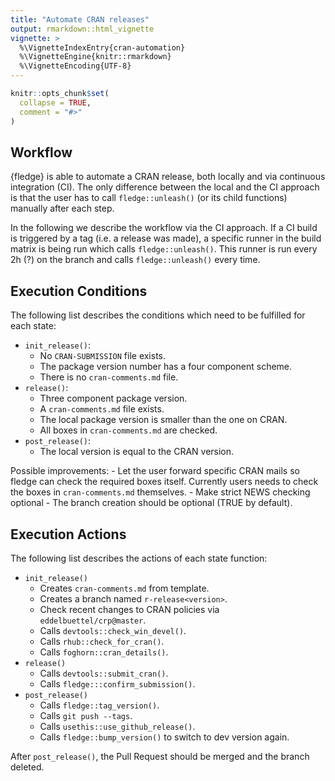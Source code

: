 ```yaml
---
title: "Automate CRAN releases"
output: rmarkdown::html_vignette
vignette: >
  %\VignetteIndexEntry{cran-automation}
  %\VignetteEngine{knitr::rmarkdown}
  %\VignetteEncoding{UTF-8}
---
```


```r
knitr::opts_chunk$set(
  collapse = TRUE,
  comment = "#>"
)
```

## Workflow

{fledge} is able to automate a CRAN release, both locally and via continuous integration (CI).
The only difference between the local and the CI approach is that the user has to call `fledge::unleash()` (or its child functions) manually after each step.

In the following we describe the workflow via the CI approach.
If a CI build is triggered by a tag (i.e. a release was made), a specific runner in the build matrix is being run which calls `fledge::unleash()`.
This runner is run every 2h (?) on the branch and calls `fledge::unleash()` every time.

## Execution Conditions

The following list describes the conditions which need to be fulfilled for each state:

- `init_release()`: 
  - No `CRAN-SUBMISSION` file exists.
  - The package version number has a four component scheme.
  - There is no `cran-comments.md` file.
- `release()`:
  - Three component package version.
  - A `cran-comments.md` file exists.
  - The local package version is smaller than the one on CRAN.
  - All boxes in `cran-comments.md` are checked.
- `post_release()`: 
  - The local version is equal to the CRAN version.

Possible improvements: 
- Let the user forward specific CRAN mails so fledge can check the required boxes itself.
  Currently users needs to check the boxes in `cran-comments.md` themselves.
- Make strict NEWS checking optional
- The branch creation should be optional (TRUE by default).

## Execution Actions

The following list describes the actions of each state function:

- `init_release()`
  - Creates `cran-comments.md` from template.
  - Creates a branch named `r-release<version>`.
  - Check recent changes to CRAN policies via `eddelbuettel/crp@master`.
  - Calls `devtools::check_win_devel()`.
  - Calls `rhub::check_for_cran()`.
  - Calls `foghorn::cran_details()`.
  
- `release()`
  - Calls `devtools::submit_cran()`.
  - Calls `fledge:::confirm_submission()`.
  
- `post_release()`
  - Calls `fledge::tag_version()`.
  - Calls `git push --tags`.
  - Calls `usethis::use_github_release()`.
  - Calls `fledge::bump_version()` to switch to dev version again.

After `post_release()`, the Pull Request should be merged and the branch deleted.
